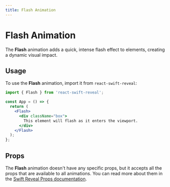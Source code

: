 ```yaml
---
title: Flash Animation
---
```


# Flash Animation

The **Flash** animation adds a quick, intense flash effect to elements, creating a dynamic visual impact.

## Usage

To use the **Flash** animation, import it from `react-swift-reveal`:

```jsx filename="App.jsx" {3} copy
import { Flash } from 'react-swift-reveal';

const App = () => {
  return (
    <Flash>
      <div className="box">
        This element will flash as it enters the viewport.
      </div>
    </Flash>
  );
};
```

## Props

The **Flash** animation doesn't have any specific props, but it accepts all the props that are available to all animations. You can read more about them in the [Swift Reveal Props documentation](/animations/props/).
